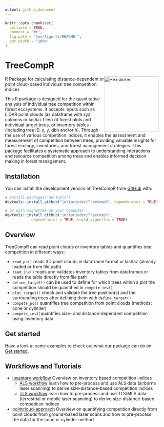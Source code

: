 ```yaml
---
output: github_document
---
```


<!-- README.md is generated from README.Rmd. Please edit that file -->

```r
knitr::opts_chunk$set(
  collapse = TRUE,
  comment = "#>",
  fig.path = "man/figures/README-",
  out.width = "100%"
)
```

# TreeCompR

<!-- badges: start -->
<img src="man/figures/logo.png" height="180" alt="Hexsticker" style="float: right;">
R Package for calculating distance-dependent or point cloud-based individual tree competition indices

<!-- badges: end -->

This R package is designed for the quantitative analysis of individual tree competition within forest ecosystems. It accepts inputs such as LiDAR point clouds (as dataframe with xyz columns or las/laz files) of forest plots and individual target trees, or inventory tables (including tree ID, x, y, dbh and/or h). Through the use of various competition indices, it enables the assessment and measurement of competition between trees, providing valuable insights for forest ecology, inventories, and forest management strategies. This package facilitates a systematic approach to understanding interactions and resource competition among trees and enables informed decision making in forest management.

## Installation

You can install the development version of TreeCompR from [GitHub](https://github.com/) with:

``` r
# install.packages("devtools")
devtools::install_github("juliarieder/TreeCompR", dependencies = TRUE)

# or with vignettes on your computer
devtools::install_github("juliarieder/TreeCompR", 
            dependencies = TRUE, build_vignettes = TRUE)
```
## Overview

TreeCompR can read point clouds or inventory tables and quantifies tree competition in different ways:

* `read_pc()` reads 3D point clouds in dataframe format or las/laz (already loaded or from file path)
* `read_inv()` reads and validates inventory tables from dataframes or reads the table directly from file path
* `define_target()` can be used to define for which trees within a plot the competition should be quantified in `compete_inv()`
* `plot_target()` check and validate the tree position(s) and the surrounding trees after defining them with `define_target()`
* `compete_pc()` quantifies tree competition from point clouds (methods: cone or cylinder)
* `compete_inv()`quantifies size- and distance-dependent competition using inventory data

## Get started

Have a look at some examples to check out what our package can do on [Get started](https://juliarieder.github.io/TreeCompR/articles/TreeCompR.html).

## Workflows and Tutorials

* [inventory workflow](https://juliarieder.github.io/TreeCompR/articles/competition-inventory.html) Overview on inventory based competition indices 
  + [ALS workflow](https://juliarieder.github.io/TreeCompR/articles/ALS_inventory.html) learn how to pre-process and use ALS data (airborne laser scanning) to derive size-distance-based competition indices
  + [TLS workflow](https://juliarieder.github.io/TreeCompR/articles/TLS_inventory.html) learn how to pre-process and use TLS/MLS data (terrestrial or mobile laser scanning) to derive size-distance-based competition indices
*  [pointcloud-approach](https://juliarieder.github.io/TreeCompR/articles/competition-pointcloud.html) Overview on quantifying competition directly from point clouds from ground-based laser scans and how to pre-process the data for the cone or cylinder method
